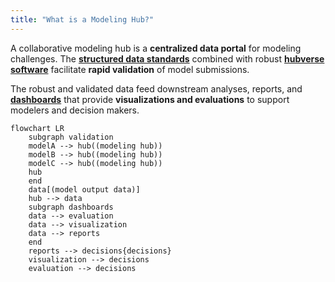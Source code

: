 ```yaml
---
title: "What is a Modeling Hub?"
---
```



A collaborative modeling hub is a **centralized data portal** for modeling
challenges. The [**structured data standards**](/tools/data.qmd) combined with
robust [**hubverse software**](/tools/software.qmd) facilitate **rapid
validation** of model submissions.

The robust and validated data feed downstream analyses, reports, and
[**dashboards**](/tools/dashboards.qmd) that provide **visualizations and
evaluations** to support modelers and decision makers.

```mermaid
flowchart LR
    subgraph validation
    modelA --> hub((modeling hub))
    modelB --> hub((modeling hub))
    modelC --> hub((modeling hub))
    hub
    end
    data[(model output data)]
    hub --> data
    subgraph dashboards
    data --> evaluation
    data --> visualization
    data --> reports
    end
    reports --> decisions{decisions}
    visualization --> decisions
    evaluation --> decisions
```

